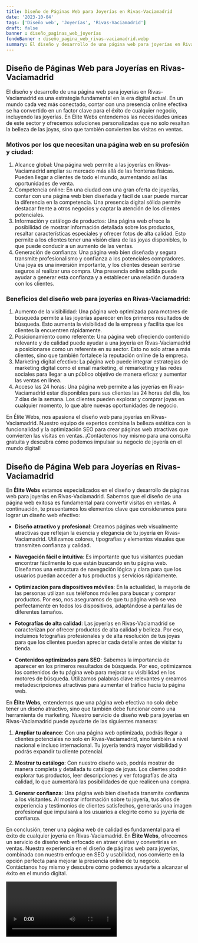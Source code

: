 ```yaml
---
title: Diseño de Páginas Web para Joyerías en Rivas-Vaciamadrid
date: '2023-10-04'
tags: ['Diseño web', 'Joyerías', 'Rivas-Vaciamadrid']
draft: false
banner : diseño_paginas_web_joyerías
fondoBanner : diseño_pagina_web_rivas-vaciamadrid.webp
summary: El diseño y desarrollo de una página web para joyerías en RivasVaciamadrid es una estrategia fundamental en la era digital actual. En un mundo cada vez más conectado, contar con una presencia online efectiva se ha convertido en un factor clave para el éxito de cualquier negocio, incluyendo las joyerías. En Élite Webs entendemos las necesidades únicas de este sector y ofrecemos soluciones personalizadas que no solo resaltan la belleza de las joyas, sino que también convierten las visitas en ventas.
---
```


## Diseño de Páginas Web para Joyerías en Rivas-Vaciamadrid

El diseño y desarrollo de una página web para joyerías en Rivas-Vaciamadrid es una estrategia fundamental en la era digital actual. En un mundo cada vez más conectado, contar con una presencia online efectiva se ha convertido en un factor clave para el éxito de cualquier negocio, incluyendo las joyerías. En Élite Webs entendemos las necesidades únicas de este sector y ofrecemos soluciones personalizadas que no solo resaltan la belleza de las joyas, sino que también convierten las visitas en ventas.

### Motivos por los que necesitan una página web en su profesión y ciudad:
1. Alcance global: Una página web permite a las joyerías en Rivas-Vaciamadrid ampliar su mercado más allá de las fronteras físicas. Pueden llegar a clientes de todo el mundo, aumentando así las oportunidades de venta.
2. Competencia online: En una ciudad con una gran oferta de joyerías, contar con una página web bien diseñada y fácil de usar puede marcar la diferencia en la competencia. Una presencia digital sólida permite destacar frente a otros negocios y captar la atención de los clientes potenciales.
3. Información y catálogo de productos: Una página web ofrece la posibilidad de mostrar información detallada sobre los productos, resaltar características especiales y ofrecer fotos de alta calidad. Esto permite a los clientes tener una visión clara de las joyas disponibles, lo que puede conducir a un aumento de las ventas.
4. Generación de confianza: Una página web bien diseñada y segura transmite profesionalismo y confianza a los potenciales compradores. Una joya es una inversión importante, y los clientes desean sentirse seguros al realizar una compra. Una presencia online sólida puede ayudar a generar esta confianza y a establecer una relación duradera con los clientes.

### Beneficios del diseño web para joyerías en Rivas-Vaciamadrid:
1. Aumento de la visibilidad: Una página web optimizada para motores de búsqueda permite a las joyerías aparecer en los primeros resultados de búsqueda. Esto aumenta la visibilidad de la empresa y facilita que los clientes la encuentren rápidamente.
2. Posicionamiento como referente: Una página web ofreciendo contenido relevante y de calidad puede ayudar a una joyería en Rivas-Vaciamadrid a posicionarse como un referente en su sector. Esto no solo atrae a más clientes, sino que también fortalece la reputación online de la empresa.
3. Marketing digital efectivo: La página web puede integrar estrategias de marketing digital como el email marketing, el remarketing y las redes sociales para llegar a un público objetivo de manera eficaz y aumentar las ventas en línea.
4. Acceso las 24 horas: Una página web permite a las joyerías en Rivas-Vaciamadrid estar disponibles para sus clientes las 24 horas del día, los 7 días de la semana. Los clientes pueden explorar y comprar joyas en cualquier momento, lo que abre nuevas oportunidades de negocio.

En Élite Webs, nos apasiona el diseño web para joyerías en Rivas-Vaciamadrid. Nuestro equipo de expertos combina la belleza estética con la funcionalidad y la optimización SEO para crear páginas web atractivas que convierten las visitas en ventas. ¡Contáctenos hoy mismo para una consulta gratuita y descubra cómo podemos impulsar su negocio de joyería en el mundo digital!

<GifSeo />

<Cta />

## Diseño de Página Web para Joyerías en Rivas-Vaciamadrid

En **Élite Webs** estamos especializados en el diseño y desarrollo de páginas web para joyerías en Rivas-Vaciamadrid. Sabemos que el diseño de una página web exitosa es fundamental para convertir visitas en ventas. A continuación, te presentamos los elementos clave que consideramos para lograr un diseño web efectivo:

- **Diseño atractivo y profesional**: Creamos páginas web visualmente atractivas que reflejan la esencia y elegancia de tu joyería en Rivas-Vaciamadrid. Utilizamos colores, tipografías y elementos visuales que transmiten confianza y calidad.

- **Navegación fácil e intuitiva**: Es importante que tus visitantes puedan encontrar fácilmente lo que están buscando en tu página web. Diseñamos una estructura de navegación lógica y clara para que los usuarios puedan acceder a tus productos y servicios rápidamente.

- **Optimización para dispositivos móviles**: En la actualidad, la mayoría de las personas utilizan sus teléfonos móviles para buscar y comprar productos. Por eso, nos aseguramos de que tu página web se vea perfectamente en todos los dispositivos, adaptándose a pantallas de diferentes tamaños.

- **Fotografías de alta calidad**: Las joyerías en Rivas-Vaciamadrid se caracterizan por ofrecer productos de alta calidad y belleza. Por eso, incluimos fotografías profesionales y de alta resolución de tus joyas para que los clientes puedan apreciar cada detalle antes de visitar tu tienda.

- **Contenidos optimizados para SEO**: Sabemos la importancia de aparecer en los primeros resultados de búsqueda. Por eso, optimizamos los contenidos de tu página web para mejorar su visibilidad en los motores de búsqueda. Utilizamos palabras clave relevantes y creamos metadescripciones atractivas para aumentar el tráfico hacia tu página web.

En **Élite Webs**, entendemos que una página web efectiva no solo debe tener un diseño atractivo, sino que también debe funcionar como una herramienta de marketing. Nuestro servicio de diseño web para joyerías en Rivas-Vaciamadrid puede ayudarte de las siguientes maneras:

1. **Ampliar tu alcance**: Con una página web optimizada, podrás llegar a clientes potenciales no solo en Rivas-Vaciamadrid, sino también a nivel nacional e incluso internacional. Tu joyería tendrá mayor visibilidad y podrás expandir tu cliente potencial.

2. **Mostrar tu catálogo**: Con nuestro diseño web, podrás mostrar de manera completa y detallada tu catálogo de joyas. Los clientes podrán explorar tus productos, leer descripciones y ver fotografías de alta calidad, lo que aumentará las posibilidades de que realicen una compra.

3. **Generar confianza**: Una página web bien diseñada transmite confianza a los visitantes. Al mostrar información sobre tu joyería, tus años de experiencia y testimonios de clientes satisfechos, generarás una imagen profesional que impulsará a los usuarios a elegirte como su joyería de confianza.

En conclusión, tener una página web de calidad es fundamental para el éxito de cualquier joyería en Rivas-Vaciamadrid. En **Élite Webs**, ofrecemos un servicio de diseño web enfocado en atraer visitas y convertirlas en ventas. Nuestra experiencia en el diseño de páginas web para joyerías, combinada con nuestro enfoque en SEO y usabilidad, nos convierte en la opción perfecta para mejorar la presencia online de tu negocio. Contáctanos hoy mismo y descubre cómo podemos ayudarte a alcanzar el éxito en el mundo digital.

<Video />

<CtaBot job='Joyerías' city='Rivas-Vaciamadrid'/>

<Gmaps query='Rivas-Vaciamadrid+españa+maps' />